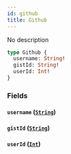 ```yaml
---
id: github
title: Github
---
```


No description

```graphql
type Github {
  username: String!
  gistId: String!
  userId: Int!
}
```

### Fields

#### `username` ([`String`](/V1/cyberconnect-api/reference/scalars/string))

#### `gistId` ([`String`](/V1/cyberconnect-api/reference/scalars/string))

#### `userId` ([`Int`](/V1/cyberconnect-api/reference/scalars/int))

